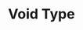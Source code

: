 ---
id: "ts_tf_easy_017"
questionType: "TRUE_FALSE"
title: "Void Type"
statement: "The 'void' type is used for functions that return nothing."
difficulty: "EASY"
category: "Type Script"
correctAnswer: true
explanation: "Void indicates no return value from a function."
---